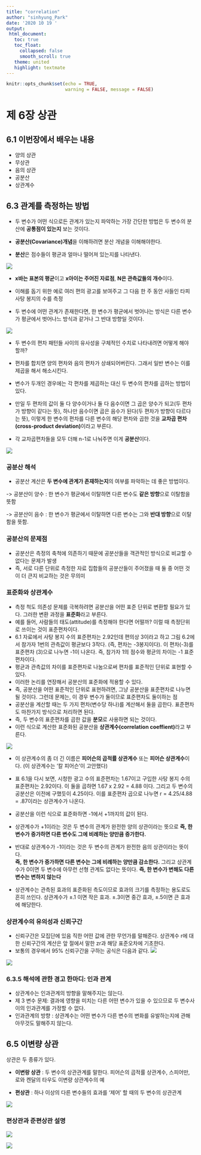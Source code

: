 ```yaml
---
title: "correlation"
author: "sinhyung_Park"
date: '2020 10 19 '
output: 
 html_document:
   toc: true
   toc_float:
     collapsed: false
     smooth_scroll: true
   theme: united
   highlight: textmate
---
```


```r
knitr::opts_chunk$set(echo = TRUE,
                      warning = FALSE, message = FALSE)
```

# 제 6장 상관

## 6.1 이번장에서 배우는 내용
- 양의 상관 
- 무상관 
- 음의 상관
- 공분산
- 상관계수

## 6.3 관계를 측정하는 방법

- 두 변수가 어떤 식으로든 관계가 있는지 파악하는 가장 간단한 방법은 두 변수의 분산에 **공통점이 있는지** 보는 것이다. 

- **공분산(Covariance)개념**을 이해하려면 분산 개념을 이해해야한다. 
- **분산**은 점수들이 평균과 얼마나 떨어져 있는지를 나타낸다. 

![](img/6-1.png)
  
- **x바는 표본의 평균**이고 **x아이는 주어진 자료점**, **N은 관측값들의 개수**이다.  

- 이해를 돕기 위한 예로 여러 편의 광고를 보여주고 그 다음 한 주 동안 사들인 타피 사탕 봉지의 수를 측정    

- 두 변수에 어떤 관계가 존재한다면, 한 변수가 평균에서 벗어나는 방식은 다른 변수가 평균에서 벗어나느 방식과 같거나 그 반대 방향일 것이다. 

![](img/6-2.png)
  
  
- 두 변수의 편차 패턴들 사이의 유사성을 구체적인 수치로 나타내려면 어떻게 해야 할까?   

- 편차를 합치면 양의 편차와 음의 편차가 상쇄되어버린다. 그래서 일반 변수는 이를 제곱을 해서 해소시킨다.   

- 변수가 두개인 경우에는 각 편차를 제곱하는 대신 두 변수의 편차를 곱하는 방법이 있다.  

- 만일 두 편차의 값이 둘 다 양수이거나 둘 다 음수이면 그 곱은 양수가 되고(두 편차가 방향이 같다는 뜻), 하나만 음수이면 곱은 음수가 된다(두 편차가 방향이 다르다는 뜻), 이렇게 한 변수의 편차를 다른 변수의 해당 편차와 곱한 것을 **교차곱 편차(cross-product deviation)**이라고 부른다.   

- 각 교차곱편차들을 모두 더해 n-1로 나눠주면 이게 **공분산**이다.   


![](img/6-2-1.png)

### 공분산 해석  

- 공분산 계산은 **두 변수에 관계가 존재하는지**의 여부를 파악하는 데 좋은 방법이다.   

-> 공분산이 양수 : 한 변수가 평균에서 이탈하면 다른 변수도 **같은 방향**으로 이탈함을 뜻함  

-> 공분산이 음수 : 한 변수가 평균에서 이탈하면 다른 변수는 그와 **반대 방향**으로 이탈함을 뜻함. 

### 공분산의 문제점  

- 공분산은 측정의 축척에 의존하기 때문에 공분산들을 객관적인 방식으로 비교할 수 없다는 문제가 발생
- 즉, 서로 다른 단위로 측정한 자료 집합들의 공분산들이 주어졌을 때 둘 중 어떤 것이 더 큰지 비교하는 것은 무의미


### 표준화와 상관계수 

- 측정 척도 의존성 문제를 극복하려면 공분산을 어떤 표준 단위로 변환할 필요가 있다. 그러한 변환 과정을 **표준화**라고 부른다. 
- 예를 들어, 사람들의 태도(attitude)를 측정해야 한다면 어떨까? 이럴 때 측정단위로 쓰이는 것이 표준편차이다. 
- 6.1 자료에서 사탕 봉지 수의 표준편차는 2.92인데 편의상 3이라고 하고 그림 6.2에서 참가자 1번의 관측값이 평균보다 3작다. (즉, 편차는 -3봉지이다). 이 편차(-3)를 표준편차 (3)으로 나누면 -1이 나온다. 즉, 참가자 1의 점수와 평균의 차이는 -1 표준편차이다.  
- 평균과 관측값의 차이를 표준편차로 나눔으로써 편차를 표준적인 단위로 표현할 수 있다.  
- 이러한 논리를 연장해서 공분산의 표준화에 적용할 수 있다.  
- 즉, 공분산을 어떤 표준적인 단위로 표현하려면, 그냥 공분산을 표준편차로 나누면 될 것이다. 그런데 문제는, 이 경우 변수가 둘이므로 표준편차도 둘이하는 점  
- 공분산을 계산할 때는 두 가지 편차(변수당 하나)를 계산해서 둘을 곱한다. 표준편차도 마찬가지 방식으로 처리하면 된다.  
- 즉, 두 변수의 표준편차를 곱한 값을 **분모**로 사용하면 되는 것이다.  
-  이런 식으로 계산한 표준화된 공분산을 **상관계수(correlation coeffient)**라고 부른다. 

![](img/6-3.png)

- 이 상관계수의 좀 더 긴 이름은 **피어슨의 곱적률 상관계수** 또는 **피어슨 상관계수**이다. (이 상관계수는 '칼 피어슨'이 고안했다)    

- 표 6.1을 다시 보면, 시청한 광고 수의 표준편차는 1.67이고 구입한 사탕 봉지 수의 표준편차는 2.92이다. 이 둘을 곱하면 1.67 x 2.92 = 4.88 이다. 그리고 두 변수의 공분산은 이전에 구했듯이 4.25이다. 이를 표준편차 곱으로 나누면 r = 4.25/4.88 = .87이라는 상관계수가 나온다.    

- 공분산을 이런 식으로 표준화하면 -1에서 +1까지의 값이 된다.    

- 상관계수가 +1이라는 것은 두 변수의 관계가 완전한 양의 상관이라는 뜻으로 **즉, 한 변수가 증가하면 다른 변수도 그에 비례하는 양만큼 증가한다.**    

- 반대로 상관계수가 -1이라는 것은 두 변수의 관계가 완전한 음의 상관이라는 뜻이다.  
**즉, 한 변수가 증가하면 다른 변수는 그에 비례하는 양만큼 감소한다.** 그리고 상관계수가 0이면 두 변수에 아무런 선형 관계도 없다는 뜻이다. **즉, 한 변수가 변해도 다른 변수는 변하지 않는다**    

- 상관계수는 관측된 효과의 표준화된 측도이므로 효과의 크기를 측정하는 용도로도 흔히 쓰인다. 상관계수가 ±.1 이면 작은 효과. ±.3이면 중간 효과, ±.5이면 큰 효과에 해당한다.   


### 상관계수의 유의성과 신뢰구간  
- 신뢰구간은 모집단에 있음 직한 어떤 값에 관한 무언가를 말해준다. 상관계수 r에 대한 신뢰구간의 계산은 앞 절에서 말한 zr과 해당 표준오차에 기초한다.  
- 보통의 경우에서 95% 신뢰구간을 구하는 공식은 다음과 같다. 
![](img/신뢰구간.png)

![](img/핵심정리.png)



### 6.3.5 해석에 관한 경고 한마디: 인과 관계  

- 상관계수는 인과관계의 방향을 말해주지는 않는다.
- 제 3 변수 문제: 결과에 영향을 미치는 다른 어떤 변수가 있을 수 있으므로 두 변수사이의 인과관계를 가정할 수 없다.  
- 인과관계의 방향 : 상관계수는 어떤 변수가 다른 변수의 변화를 유발하는지에 관해 아무것도 말해주지 않는다. 

## 6.5 이변량 상관

상관은 두 종류가 있다.

- **이변랑 상관** : 두 변수의 상관관계를 말한다. 피어슨의 곱적률 상관계수, 스피어만, 로와 켄달의 타우도 이변량 상관계수의 예  

- **편상관** : 하나 이상의 다른 변수들의 효과를 '제어' 할 때의 두 변수의 상관관계

![](img/상관계수.png)
  
  
### 편상관과 준편상관 설명    


![](img/편상관.png)  

![](img/준편상관.png)